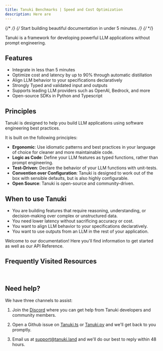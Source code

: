 ```yaml
---
title: Tanuki Benchmarks | Speed and Cost Optimization
description: Here are
---
```


{/* <Callout intent="success"> */}
{/* Start building beautiful documentation in under 5 minutes. */}
{/* </Callout> */}

Tanuki is a framework for developing powerful LLM applications without prompt engineering.

## Features
- Integrate in less than 5 minutes
- Optimize cost and latency by up to 90% through automatic distillation
- Align LLM behavior to your specifications declaratively
- Strongly Typed and validated input and outputs
- Supports leading LLM providers such as OpenAI, Bedrock, and more
- Open-source SDKs in Python and Typescript

## Principles

Tanuki is designed to help you build LLM applications using software engineering best practices.

It is built on the following principles:
- **Ergonomic**: Use idiomatic patterns and best practices in your language of choice for cleaner and more maintainable code.
- **Logic as Code**: Define your LLM features as typed functions, rather than prompt engineering.
- **Test-Driven**: Declare the behavior of your LLM functions with unit-tests.
- **Convention over Configuration**: Tanuki is designed to work out of the box with sensible defaults, but is also highly configurable.
- **Open Source**: Tanuki is open-source and community-driven.

## When to use Tanuki

- You are building features that require reasoning, understanding, or decision-making over complex or unstructured data.
- You need lower latency without sacrificing accuracy or cost.
- You want to align LLM behavior to your specifications declaratively.
- You want to use outputs from an LLM in the rest of your application.


Welcome to our documentation! Here you'll find information to get started as well as our API Reference.

## Frequently Visited Resources

<Cards>
  <Card
    title="API Reference"
    icon="fa-solid fa-code"
    href="/api-reference"
  />
  <Card
    title="Discord Server"
    icon="fa-brands fa-discord"
    href="https://discord.com/invite/JkkXumPzcG"
  />
</Cards>

<br />

<Cards>
  <Card
    title="Blog"
    icon="fa-solid fa-signal"
    href="https://blog.buildwithfern.com"
  />
  <Card
    title="SOC 2 Compliance"
    icon="fa-solid fa-shield-halved"
    href="https://security.buildwithfern.com"
  />
</Cards>

## Need help? 

We have three channels to assist:

1. Join the [Discord](https://discord.com/invite/JkkXumPzcG) where you can get help from Tanuki developers and community members.

2. Open a Github issue on [Tanuki.ts](https://github.com/Tanuki/tanuki.ts/issues/new) or [Tanuki.py](https://github.com/Tanuki/tanuki.py/issues/new) and we'll get back to you promptly.

3. Email us at [support@tanuki.land](mailto:support@tanuki.land) and we'll do our best to reply within 48 hours.
